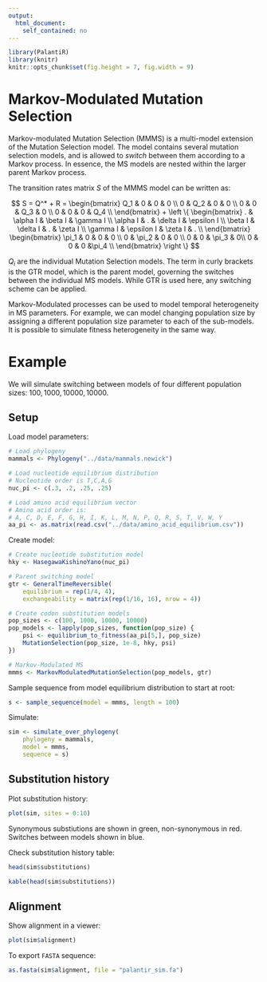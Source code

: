 ```yaml
---
output:
  html_document:
    self_contained: no
---
```


```r
library(PalantiR)
library(knitr)
knitr::opts_chunk$set(fig.height = 7, fig.width = 9)
```

# Markov-Modulated Mutation Selection

Markov-modulated Mutation Selection (MMMS) is a multi-model extension of the Mutation Selection model. The model contains several mutation selection models, and is allowed to _switch_ between them according to a Markov process. In essence, the MS models are nested within the larger parent Markov process.

The transition rates matrix $S$ of the MMMS model can be written as:

$$
S = Q^* + R =
\begin{bmatrix}
Q_1 & 0   & 0   & 0   \\
0   & Q_2 & 0   & 0   \\
0   & 0   & Q_3 & 0   \\
0   & 0   & 0   & Q_4 \\
\end{bmatrix}
+ \left \{
\begin{bmatrix}
.        & \alpha I   & \beta I  & \gamma I   \\
\alpha I & .          & \delta I & \epsilon I \\
\beta I  & \delta I   & .        & \zeta I    \\
\gamma I & \epsilon I & \zeta I  & .          \\
\end{bmatrix}
\begin{bmatrix}
\pi_1 & 0 & 0 & 0 \\
0 & \pi_2 & 0 & 0 \\
0 & 0 & \pi_3 & 0\\
0 & 0 & 0 &\pi_4 \\
\end{bmatrix}
\right \}
$$

$Q_i$ are the individual Mutation Selection models. The term in curly brackets is the GTR model, which is the parent model, governing the switches between the individual MS models. While GTR is used here, any switching scheme can be applied.

Markov-Modulated processes can be used to model temporal heterogeneity in MS parameters. For example, we can model changing population size by assigning a different population size parameter to each of the sub-models. It is possible to simulate fitness heterogeneity in the same way.

# Example

We will simulate switching between models of four different population sizes: ${100, 1000, 10000, 10000}$.

## Setup

Load model parameters:

```r
# Load phylogeny
mammals <- Phylogeny("../data/mammals.newick")

# Load nucleotide equilibrium distribution
# Nucleotide order is T,C,A,G
nuc_pi <- c(.3, .2, .25, .25)

# Load amino acid equilibrium vector
# Amino acid order is:
# A, C, D, E, F, G, H, I, K, L, M, N, P, Q, R, S, T, V, W, Y
aa_pi <- as.matrix(read.csv("../data/amino_acid_equilibrium.csv"))
```

Create model:

```r
# Create nucleotide substitution model
hky <- HasegawaKishinoYano(nuc_pi)

# Parent switching model
gtr <- GeneralTimeReversible(
    equilibrium = rep(1/4, 4),
    exchangeability = matrix(rep(1/16, 16), nrow = 4))

# Create codon substitution models
pop_sizes <- c(100, 1000, 10000, 10000)
pop_models <- lapply(pop_sizes, function(pop_size) {
    psi <- equilibrium_to_fitness(aa_pi[5,], pop_size)
    MutationSelection(pop_size, 1e-8, hky, psi)
})

# Markov-Modulated MS
mmms <- MarkovModulatedMutationSelection(pop_models, gtr)
```

Sample sequence from model equilibrium distribution to start at root:

```r
s <- sample_sequence(model = mmms, length = 100)
```

Simulate:

```r
sim <- simulate_over_phylogeny(
    phylogeny = mammals,
    model = mmms,
    sequence = s)
```

## Substitution history

Plot substitution history:

```r
plot(sim, sites = 0:10)
```

Synonymous substiutions are shown in green, non-synonymous in red. Switches between models shown in blue.

Check substitution history table:

```r
head(sim$substitutions)
```
```r
kable(head(sim$substitutions))
```

## Alignment

Show alignment in a viewer:

```r
plot(sim$alignment)
```

To export `FASTA` sequence:

```r
as.fasta(sim$alignment, file = "palantir_sim.fa")
```
